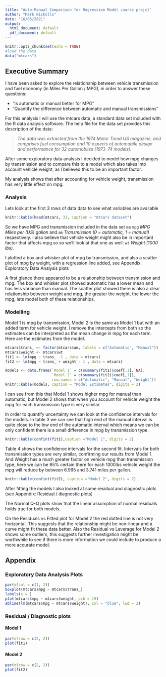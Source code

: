 ```yaml
---
title: "Auto-Manual Comparison for Regression Model course projct"
author: "Mark Nicholls"
date: "16/05/2021"
output:
  html_document: default
  pdf_document: default
---
```


```r
knitr::opts_chunk$set(echo = TRUE)
#load the data
data("mtcars")
```

## Executive Summary

I have been asked to explore the relationship between vehicle transmission and fuel economy (in Miles Per Gallon / MPG), in order to answer these questions:  

- "Is automatic or manual better for MPG"
- "Quantify the difference between automatic and manual transmissions"

For this analysis I will use the mtcars data, a standard data set included with the R data analysis software. The help file for the data set provides this description of the data:

>*The data was extracted from the 1974 Motor Trend US magazine, and comprises fuel consumption and 10 aspects of automobile design and performance for 32 automobiles (1973–74 models).*

After some exploratory data analysis I decided to model how mpg changes by transmission and to compare this to a model which also takes into account vehicle weight, as I believed this to be an important factor.

My analysis shows that after accounting for vehicle weight, transmission has very little effect on mpg.


### Analysis

Lets look at the first 3 rows of data data to see what variables are available


```r
knitr::kable(head(mtcars, 3), caption = "mtcars dataset")
```

So we have MPG and transmission included in the data set as `mpg` *MPG Miles per (US) gallon* and `am` *Transmission (0 = automatic, 1 = manual)* respectively. I also believe that vehicle weight might also be in important factor that affects mpg so so we'll look at that one as well: `wt` *Weight (1000 lbs)*.

I plotted a box and whisker plot of mpg by transmission, and also a scatter plot of mpg by weight, with a regression line added, see Appendix: Exploratory Data Analysis plots

A first glance there appeared to be a relationship between transmission and mpg. The box and whisker plot showed automatic has a lower mean and has less variance than manual. The scatter plot showed there is also a clear relationship between weight and mpg, the greater the weight, the lower the mpg, lets model both of these relationships.
\newpage  

### Modelling  

Model 1 is mpg by transmission, Model 2 is the same as Model 1 but with an added term for vehicle weight. I remove the intercepts from both so the estimates can be interpreted as the mean change in mpg for each term. Here are the estimates from the model.

```r
mtcars$trans_ <- factor(mtcars$am, labels = c("Automatic", "Manual"))
mtcars$weight <- mtcars$wt
fit1 <- lm(mpg ~ trans_ -1 , data = mtcars)
fit2 <- lm(mpg ~ trans_ + weight - 1 , data = mtcars)

models <- data.frame(`Model 1` = c(summary(fit1)$coef[,1], NA),
                     `Model 2` = c(summary(fit2)$coef[,1]),
                     row.names = c("Automatic", "Manual", "Weight"))
knitr::kable(models, caption = "Model Estimates", digits = 2)
```

I can see from this that Model 1 shows higher mpg for manual than automatic, but Model 2 shows that when you account for vehicle weight the mpg for each transmission type is very similar. 

In order to quantify uncertainty we can look at the confidence intervals for the models. In table 3 we can see that high end of the manual interval is quite close to the low end of the automatic interval which means we can be only confident there is a small difference in mpg by transmission type.


```r
knitr::kable(confint(fit1),caption ="Model 1", digits = 2)

```

Table 4 shows the confidence intervals for the second fit. Intervals for both transmission types are very similar, confirming our results from Model 1. And Weight has a much greater factor on vehicle mpg than transmission type, here we can be 95% certain there for each 1000lbs vehicle weight the mpg will reduce by between 6.965 and 3.741 miles per gallon.

```r
knitr::kable(confint(fit2), caption ="Model 2", digits = 2)

```

After fitting the models I also looked at some residual and diagnostic plots (see Appendix: Residual / diagnostic plots)

The Normal Q-Q plots show that the linear assumption of normal residuals holds true for both models.

On the Residuals vs Fitted plot for Model 2 the red dotted line is not very horizontal. This suggests that the relationship might be non-linear and a curve might fit these data better. Also the Residual vs Leverage for Model 2 shows some outliers, this suggests further investigation might be worthwhile to see if there is more information we could include to produce a more accurate model.
\newpage 

## Appendix

### Exploratory Data Analysis Plots

```r
par(mfcol = c(1, 2))
boxplot(mtcars$mpg ~ mtcars$trans_)
labels(x = )
plot(mtcars$mpg ~ mtcars$weight, pch = 19)
abline(lm(mtcars$mpg ~ mtcars$weight), col = "blue", lwd = 2)

```


### Residual / Diagnostic plots 

#### Model 1


```r
par(mfrow = c(2, 2))
plot(fit1)
```

#### Model 2

```r
par(mfrow = c(2, 2))
plot(fit2)
```

